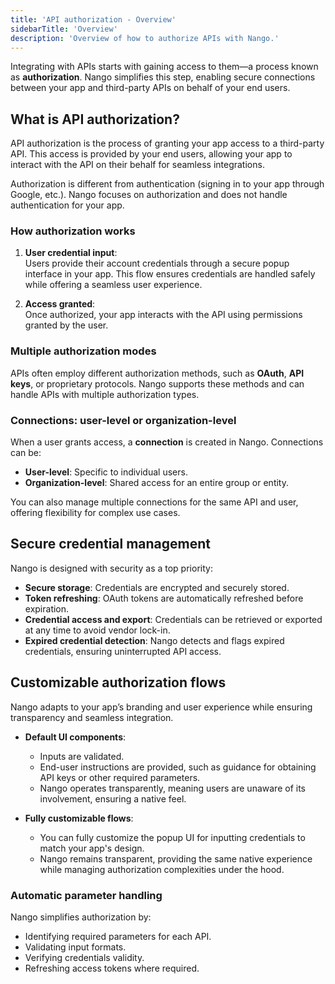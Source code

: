 ```yaml
---
title: 'API authorization - Overview'
sidebarTitle: 'Overview'
description: 'Overview of how to authorize APIs with Nango.'
---
```


Integrating with APIs starts with gaining access to them—a process known as **authorization**. Nango simplifies this step, enabling secure connections between your app and third-party APIs on behalf of your end users.
## What is API authorization?

API authorization is the process of granting your app access to a third-party API. This access is provided by your end users, allowing your app to interact with the API on their behalf for seamless integrations.

<Info>
    Authorization is different from authentication (signing in to your app through Google, etc.). Nango focuses on authorization and does not handle authentication for your app.
</Info>


### How authorization works

1. **User credential input**:  
   Users provide their account credentials through a secure popup interface in your app. This flow ensures credentials are handled safely while offering a seamless user experience.

2. **Access granted**:  
   Once authorized, your app interacts with the API using permissions granted by the user.

### Multiple authorization modes

APIs often employ different authorization methods, such as **OAuth**, **API keys**, or proprietary protocols. Nango supports these methods and can handle APIs with multiple authorization types.

### Connections: user-level or organization-level

When a user grants access, a **connection** is created in Nango. Connections can be:
- **User-level**: Specific to individual users.
- **Organization-level**: Shared access for an entire group or entity.

You can also manage multiple connections for the same API and user, offering flexibility for complex use cases.

## Secure credential management

Nango is designed with security as a top priority:
- **Secure storage**: Credentials are encrypted and securely stored.
- **Token refreshing**: OAuth tokens are automatically refreshed before expiration.
- **Credential access and export**: Credentials can be retrieved or exported at any time to avoid vendor lock-in.
- **Expired credential detection**: Nango detects and flags expired credentials, ensuring uninterrupted API access.

## Customizable authorization flows

Nango adapts to your app’s branding and user experience while ensuring transparency and seamless integration.

- **Default UI components**:  
  - Inputs are validated.  
  - End-user instructions are provided, such as guidance for obtaining API keys or other required parameters.  
  - Nango operates transparently, meaning users are unaware of its involvement, ensuring a native feel.

- **Fully customizable flows**:  
  - You can fully customize the popup UI for inputting credentials to match your app's design.  
  - Nango remains transparent, providing the same native experience while managing authorization complexities under the hood.

### Automatic parameter handling

Nango simplifies authorization by:
- Identifying required parameters for each API.
- Validating input formats.
- Verifying credentials validity.
- Refreshing access tokens where required.